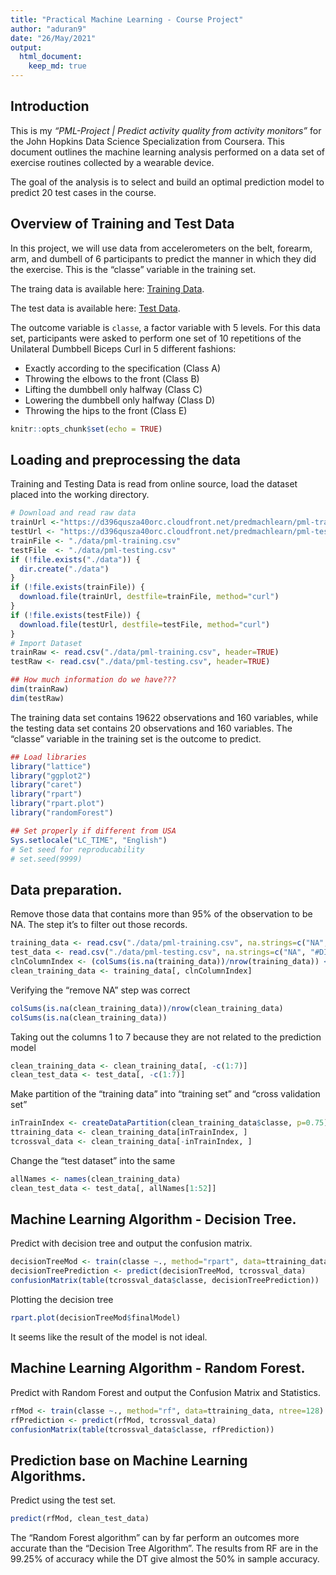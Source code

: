 ```yaml
---
title: "Practical Machine Learning - Course Project"
author: "aduran9"
date: "26/May/2021"
output: 
  html_document:
    keep_md: true
---
```


## Introduction

This is my *"PML-Project | Predict activity quality from activity monitors"* for the John Hopkins Data Science Specialization from Coursera. This document outlines the machine learning analysis performed on a data set of exercise routines collected by a wearable device.

The goal of the analysis is to select and build an optimal prediction model to predict 20 test cases in the course.

## Overview of Training and Test Data

In this project, we will use data from accelerometers on the belt, forearm, arm, and dumbell of 6 participants to predict the manner in which they did the exercise. This is the “classe” variable in the training set.

The traing data is available here: 
[Training Data](https://d396qusza40orc.cloudfront.net/predmachlearn/pml-training.csv).

The test data is available here: 
[Test Data](https://d396qusza40orc.cloudfront.net/predmachlearn/pml-testing.csv).

The outcome variable is `classe`, a factor variable with 5 levels. For this data set, participants were asked to perform one set of 10 repetitions of the Unilateral Dumbbell Biceps Curl in 5 different fashions:

- Exactly according to the specification (Class A)
- Throwing the elbows to the front (Class B)
- Lifting the dumbbell only halfway (Class C)
- Lowering the dumbbell only halfway (Class D)
- Throwing the hips to the front (Class E)


```r
knitr::opts_chunk$set(echo = TRUE)
```

## Loading and preprocessing the data

Training and Testing Data is read from online source, load the dataset placed into the working directory.

```r
# Download and read raw data
trainUrl <-"https://d396qusza40orc.cloudfront.net/predmachlearn/pml-training.csv"
testUrl <- "https://d396qusza40orc.cloudfront.net/predmachlearn/pml-testing.csv"
trainFile <- "./data/pml-training.csv"
testFile  <- "./data/pml-testing.csv"
if (!file.exists("./data")) {
  dir.create("./data")
}
if (!file.exists(trainFile)) {
  download.file(trainUrl, destfile=trainFile, method="curl")
}
if (!file.exists(testFile)) {
  download.file(testUrl, destfile=testFile, method="curl")
}
# Import Dataset
trainRaw <- read.csv("./data/pml-training.csv", header=TRUE)
testRaw <- read.csv("./data/pml-testing.csv", header=TRUE)
```
```r
## How much information do we have???
dim(trainRaw)
dim(testRaw)
```
The training data set contains 19622 observations and 160 variables, while the testing data set contains 20 observations and 160 variables. The “classe” variable in the training set is the outcome to predict.
```r
## Load libraries
library("lattice")
library("ggplot2")
library("caret")
library("rpart")
library("rpart.plot")
library("randomForest")

## Set properly if different from USA
Sys.setlocale("LC_TIME", "English")
# Set seed for reproducability
# set.seed(9999)
```

## Data preparation.

Remove those data that contains more than 95% of the observation to be NA. The step it's to filter out those records.
```r
training_data <- read.csv("./data/pml-training.csv", na.strings=c("NA", "#DIV/0!", ""))
test_data <- read.csv("./data/pml-testing.csv", na.strings=c("NA", "#DIV/0!", ""))
clnColumnIndex <- (colSums(is.na(training_data))/nrow(training_data)) < 0.95
clean_training_data <- training_data[, clnColumnIndex]
```
Verifying the "remove NA" step was correct
```r
colSums(is.na(clean_training_data))/nrow(clean_training_data)
colSums(is.na(clean_training_data))
```
Taking out the columns 1 to 7 because they are not related to the prediction model
```r
clean_training_data <- clean_training_data[, -c(1:7)]
clean_test_data <- test_data[, -c(1:7)]
```
Make partition of the "training data" into "training set" and "cross validation set"
```r
inTrainIndex <- createDataPartition(clean_training_data$classe, p=0.75)[[1]]
ttraining_data <- clean_training_data[inTrainIndex, ]
tcrossval_data <- clean_training_data[-inTrainIndex, ]
```
Change the "test dataset" into the same
```r
allNames <- names(clean_training_data)
clean_test_data <- test_data[, allNames[1:52]]
```

## Machine Learning Algorithm - Decision Tree.

Predict with decision tree and output the confusion matrix.
```r
decisionTreeMod <- train(classe ~., method="rpart", data=ttraining_data)
decisionTreePrediction <- predict(decisionTreeMod, tcrossval_data)
confusionMatrix(table(tcrossval_data$classe, decisionTreePrediction))
```
Plotting the decision tree
```r
rpart.plot(decisionTreeMod$finalModel)
```
It seems like the result of the model is not ideal.

## Machine Learning Algorithm - Random Forest.

Predict with Random Forest and output the Confusion Matrix and Statistics.
```r
rfMod <- train(classe ~., method="rf", data=ttraining_data, ntree=128)
rfPrediction <- predict(rfMod, tcrossval_data)
confusionMatrix(table(tcrossval_data$classe, rfPrediction))
```

## Prediction base on Machine Learning Algorithms.

Predict using the test set.
```r
predict(rfMod, clean_test_data)
```

The "Random Forest algorithm" can by far perform an outcomes more accurate than the "Decision Tree Algorithm". The results from RF are in the 99.25% of accuracy while the DT give almost the 50% in sample accuracy.
```r
```
## 
## 
